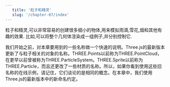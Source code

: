 ```yaml
---
   title: '粒子和精灵'
   slug: '/chapter-07/index'
---
```


粒子和精灵,可以非常容易的创建很多细小的物体,用来模拟雨滴,雪花,烟和其他有趣的效果.
比如,可以将整个几何体渲染成一组例子,并分别控制它.

我们开始之前，对本章要用到的一些名称做一个快速的说明。Three.js的最新版本更新了与粒子相关的对象的名称。THREE.Points以前称为THREE.PointCloud，在更早以前曾被称为THREE.ParticleSystem。THREE.Sprite以前称为THREE.Particle，而且还更改了一些材质的名称。所以，如果你看到使用这些旧名称的在线示例，请记住，它们谈论的是相同的概念。在本章中，我们使用Three.js的最新版本中的新命名约定。